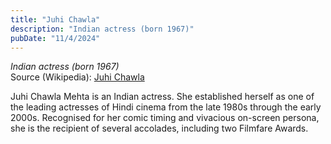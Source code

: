 ```yaml
---
title: "Juhi Chawla"
description: "Indian actress (born 1967)"
pubDate: "11/4/2024"
---
```


*Indian actress (born 1967)*  
Source (Wikipedia): [Juhi Chawla][1]

Juhi Chawla Mehta is an Indian actress. She established herself as one of the leading actresses of Hindi cinema from the late 1980s through the early 2000s. Recognised for her comic timing and vivacious on-screen persona, she is the recipient of several accolades, including two Filmfare Awards.

[1]: https://en.wikipedia.org/wiki/Juhi_Chawla
